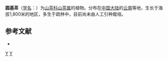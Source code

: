 {{Speciesbox 
| taxon = Camellia rotundata
| authority =  Chang
}}

'''圆基茶'''（[[学名|学名]]：{{lang|la|''Camellia rotundata''}}）为[[山茶科|山茶科]][[山茶属|山茶属]]的植物。分布在[[中国大陆|中国大陆]]的[[云南|云南]]等地，生长于海拔1,800米的地区，多生于疏林中，目前尚未由人工引种栽培。

== 参考文献 ==
<div class="references-small">
* {{cite web| url =http://www.bioinfo.cn/db05/KmzwSpecies.php?action=view&id=28990| title =圆基茶| work =《中国高等植物数据库全库》| publisher =中国科学院微生物研究所| author =昆明植物研究所| accessdate =2009-02-26| deadurl =yes| archiveurl =https://web.archive.org/web/20160305095609/http://www.bioinfo.cn/db05/KmzwSpecies.php?action=view&id=28990| archivedate =2016-03-05}}
</div>
{{Taxonbar|from=Q10926480}}

[[Category:山茶属|Y]]
[[Category:云南植物|Y]]
{{plant-stub}}